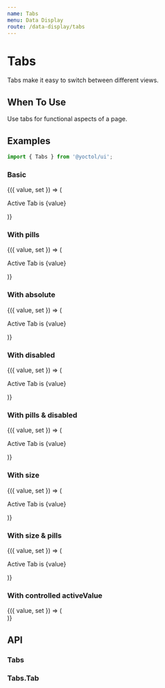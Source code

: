 ```yaml
---
name: Tabs
menu: Data Display
route: /data-display/tabs
---
```



# Tabs

Tabs make it easy to switch between different views.

## When To Use

Use tabs for functional aspects of a page.

## Examples

```js
import { Tabs } from '@yoctol/ui';
```

### Basic

<Playground>
  <Value initial="1">
    {({ value, set }) => (
      <div>
        <Tabs defaultActiveValue="1" onChange={set}>
          <Tabs.Tab value="1" label="Tab 1" />
          <Tabs.Tab value="2" label="Tab 2" />
          <Tabs.Tab value="3" label="Tab 3" />
        </Tabs>
        <p>Active Tab is {value}</p>
      </div>
    )}
  </Value>
</Playground>

### With pills

<Playground>
  <Value initial="1">
    {({ value, set }) => (
      <div>
        <Tabs pills defaultActiveValue="1">
          <Tabs.Tab value="1" label="Tab 1" />
          <Tabs.Tab value="2" label="Tab 2" />
          <Tabs.Tab value="3" label="Tab 3" />
        </Tabs>
        <p>Active Tab is {value}</p>
      </div>
    )}
  </Value>
</Playground>

### With absolute

<Playground>
  <Value initial="1">
    {({ value, set }) => (
       <Box
        position="relative"
        height="120px"
        width="300px"
        borderBottom="3px solid #ddd"
      >
        <Tabs absolute defaultActiveValue="1" onChange={set}>
          <Tabs.Tab value="1" label="Tab 1" />
          <Tabs.Tab value="2" label="Tab 2" />
          <Tabs.Tab value="3" label="Tab 3" />
        </Tabs>
        <p>Active Tab is {value}</p>
      </Box>
    )}
  </Value>
</Playground>

### With disabled

<Playground>
  <Value initial="1">
    {({ value, set }) => (
      <div>
        <Tabs defaultActiveValue="1" onChange={set}>
          <Tabs.Tab value="1" label="Tab 1" />
          <Tabs.Tab value="2" disabled label="Tab 2" />
          <Tabs.Tab value="3" label="Tab 3" />
        </Tabs>
        <p>Active Tab is {value}</p>
      </div>
    )}
  </Value>
</Playground>

### With pills & disabled

<Playground>
  <Value initial="1">
    {({ value, set }) => (
      <div>
        <Tabs pills defaultActiveValue="1" onChange={set}>
          <Tabs.Tab value="1" label="Tab 1" />
          <Tabs.Tab value="2" disabled label="Tab 2" />
          <Tabs.Tab value="3" label="Tab 3" />
        </Tabs>
        <p>Active Tab is {value}</p>
      </div>
    )}
  </Value>
</Playground>

### With size

<Playground>
  <Value initial="1">
    {({ value, set }) => (
      <div>
        <Tabs size="sm" defaultActiveValue="1" onChange={set}>
          <Tabs.Tab value="1" label="Tab 1" />
          <Tabs.Tab value="2" label="Tab 2" />
          <Tabs.Tab value="3" label="Tab 3" />
        </Tabs>
        <Tabs defaultActiveValue="1" onChange={set}>
          <Tabs.Tab value="1" label="Tab 1" />
          <Tabs.Tab value="2" label="Tab 2" />
          <Tabs.Tab value="3" label="Tab 3" />
        </Tabs>
        <Tabs size="lg" defaultActiveValue="1" onChange={set}>
          <Tabs.Tab value="1" label="Tab 1" />
          <Tabs.Tab value="2" label="Tab 2" />
          <Tabs.Tab value="3" label="Tab 3" />
        </Tabs>
        <p>Active Tab is {value}</p>
      </div>
    )}
  </Value>
</Playground>

### With size & pills

<Playground>
  <Value initial="1">
    {({ value, set }) => (
      <div>
        <Tabs size="sm" pills defaultActiveValue="1" onChange={set}>
          <Tabs.Tab value="1" label="Tab 1" />
          <Tabs.Tab value="2" label="Tab 2" />
          <Tabs.Tab value="3" label="Tab 3" />
        </Tabs>
        <Space my={2} />
        <Tabs pills defaultActiveValue="1" onChange={set}>
          <Tabs.Tab value="1" label="Tab 1" />
          <Tabs.Tab value="2" label="Tab 2" />
          <Tabs.Tab value="3" label="Tab 3" />
        </Tabs>
        <Space my={2} />
        <Tabs size="lg" pills defaultActiveValue="1" onChange={set}>
          <Tabs.Tab value="1" label="Tab 1" />
          <Tabs.Tab value="2" label="Tab 2" />
          <Tabs.Tab value="3" label="Tab 3" />
        </Tabs>
        <p>Active Tab is {value}</p>
      </div>
    )}
  </Value>
</Playground>

### With controlled activeValue


<Playground>
  <Value initial="1">
    {({ value, set }) => (
      <div>
        <Tabs pills activeValue={value} onChange={set}>
          <Tabs.Tab value="1" label="Tab 1" />
          <Tabs.Tab value="2" label="Tab 2" />
          <Tabs.Tab value="3" label="Tab 3" />
        </Tabs>
        <Space my={2} />
        <Tabs pills activeValue={value} onChange={set}>
          <Tabs.Tab value="1" label="Tab 1" />
          <Tabs.Tab value="2" label="Tab 2" />
          <Tabs.Tab value="3" label="Tab 3" />
        </Tabs>
      </div>
    )}
  </Value>
</Playground>

## API

### Tabs

<PropsTable of={Tabs} />

### Tabs.Tab

<PropsTable of={Tab} />

